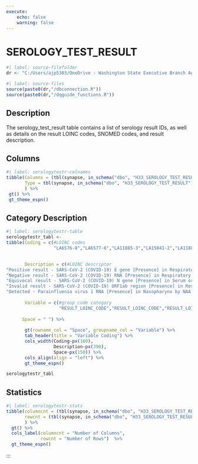 ```yaml
---
execute:
    echo: false
    warning: false
---
```


# SEROLOGY_TEST_RESULT {.unnumbered}

```r
#| label: source-filefolder
dr <- "C:/Users/ajp5303/OneDrive - Washington State Executive Branch Agencies/source_scripts"
```

```r
#| label: source-files
source(paste0(dr,"/dbconnection.R"))
source(paste0(dr,"/dqguide_functions.R"))
```

## Description

The serology_test_result table contains a list of serology result IDs, as well as details on the result LOINC codes, SNOMED codes, and result description.

## Columns

```r
#| label: serologytestr-colnames
tibble(Columns = (tbl(synapse, in_schema("dbo", "H33_SEROLOGY_TEST_RESULT")) %>% colnames()),
       Type = tbl(synapse, in_schema("dbo", "H33_SEROLOGY_TEST_RESULT")) %>% head(1) %>% as_tibble() %>% sapply(class)
       ) %>%
 gt() %>%
 gt_theme_espn()
```

## Category Description

```r
#| label: serologytestr-table
serologytestr_tabl <-
tibble(Coding = c(#LOINC codes
                  "LA6576-8","LA6577-6","LA11885-3","LA15841-2","LA11882-0"),

                  
       Description = c(#LOINC descriptor 
"Positive result - SARS-CoV-2 (COVID-19) E gene [Presence] in Respiratory specimen by NAA with probe detection",
"Negative result - SARS-CoV-2 (COVID-19) RNA [Presence] in Respiratory specimen by NAA with probe detection",
"Equivocal result - SARS-CoV-2 (COVID-19) N gene [Presence] in Serum or Plasma by NAA with probe detection",
"Invalid result - SARS-CoV-2 (COVID-19) ORF1ab region [Presence] in Respiratory specimen by NAA with probe detection",
"Detected - Parainfluenza virus 1 RNA [Presence] in Nasopharynx by NAA with non-probe detection"),
                      
       Variable = c(#group_code category
                    "RESULT_LOINC_CODE","RESULT_LOINC_CODE","RESULT_LOINC_CODE","RESULT_LOINC_CODE","RESULT_LOINC_CODE"),
                                      
      Space = " ") %>%
  
       gt(rowname_col = "Space", groupname_col = "Variable") %>%
       tab_header(title = "Variable Coding") %>%
       cols_width(Coding~px(160),
                  Description~px(390),
                  Space~px(150)) %>%
       cols_align(align = "left") %>%
       gt_theme_espn()

serologytestr_tabl
```

## Statistics

```r
#| label: serologytestr-stats
tibble(columncnt = (tbl(synapse, in_schema("dbo", "H33_SEROLOGY_TEST_RESULT")) %>% ncol()),
       rowcnt = (tbl(synapse, in_schema("dbo", "H33_SEROLOGY_TEST_RESULT"))) %>% nrow2()
       ) %>%
  gt() %>%
  cols_label(columncnt = "Number of Columns",
             rowcnt = "Number of Rows")  %>%
  gt_theme_espn()
```

:::
